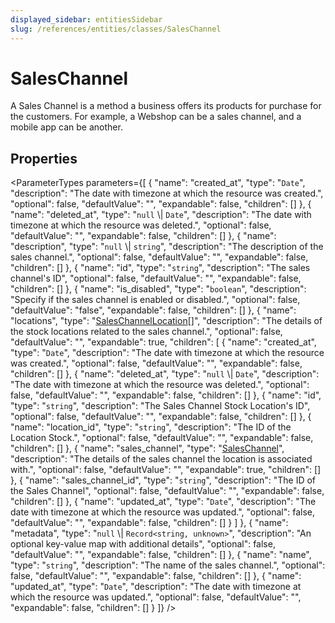 ```yaml
---
displayed_sidebar: entitiesSidebar
slug: /references/entities/classes/SalesChannel
---
```



# SalesChannel

A Sales Channel is a method a business offers its products for purchase for the customers. For example, a Webshop can be a sales channel, and a mobile app can be another.

## Properties

<ParameterTypes parameters={[
  {
    "name": "created_at",
    "type": "`Date`",
    "description": "The date with timezone at which the resource was created.",
    "optional": false,
    "defaultValue": "",
    "expandable": false,
    "children": []
  },
  {
    "name": "deleted_at",
    "type": "`null` \\| `Date`",
    "description": "The date with timezone at which the resource was deleted.",
    "optional": false,
    "defaultValue": "",
    "expandable": false,
    "children": []
  },
  {
    "name": "description",
    "type": "`null` \\| `string`",
    "description": "The description of the sales channel.",
    "optional": false,
    "defaultValue": "",
    "expandable": false,
    "children": []
  },
  {
    "name": "id",
    "type": "`string`",
    "description": "The sales channel's ID",
    "optional": false,
    "defaultValue": "",
    "expandable": false,
    "children": []
  },
  {
    "name": "is_disabled",
    "type": "`boolean`",
    "description": "Specify if the sales channel is enabled or disabled.",
    "optional": false,
    "defaultValue": "false",
    "expandable": false,
    "children": []
  },
  {
    "name": "locations",
    "type": "[SalesChannelLocation](entities.SalesChannelLocation.mdx)[]",
    "description": "The details of the stock locations related to the sales channel.",
    "optional": false,
    "defaultValue": "",
    "expandable": true,
    "children": [
      {
        "name": "created_at",
        "type": "`Date`",
        "description": "The date with timezone at which the resource was created.",
        "optional": false,
        "defaultValue": "",
        "expandable": false,
        "children": []
      },
      {
        "name": "deleted_at",
        "type": "`null` \\| `Date`",
        "description": "The date with timezone at which the resource was deleted.",
        "optional": false,
        "defaultValue": "",
        "expandable": false,
        "children": []
      },
      {
        "name": "id",
        "type": "`string`",
        "description": "The Sales Channel Stock Location's ID",
        "optional": false,
        "defaultValue": "",
        "expandable": false,
        "children": []
      },
      {
        "name": "location_id",
        "type": "`string`",
        "description": "The ID of the Location Stock.",
        "optional": false,
        "defaultValue": "",
        "expandable": false,
        "children": []
      },
      {
        "name": "sales_channel",
        "type": "[SalesChannel](entities.SalesChannel.mdx)",
        "description": "The details of the sales channel the location is associated with.",
        "optional": false,
        "defaultValue": "",
        "expandable": true,
        "children": []
      },
      {
        "name": "sales_channel_id",
        "type": "`string`",
        "description": "The ID of the Sales Channel",
        "optional": false,
        "defaultValue": "",
        "expandable": false,
        "children": []
      },
      {
        "name": "updated_at",
        "type": "`Date`",
        "description": "The date with timezone at which the resource was updated.",
        "optional": false,
        "defaultValue": "",
        "expandable": false,
        "children": []
      }
    ]
  },
  {
    "name": "metadata",
    "type": "`null` \\| `Record<string, unknown>`",
    "description": "An optional key-value map with additional details",
    "optional": false,
    "defaultValue": "",
    "expandable": false,
    "children": []
  },
  {
    "name": "name",
    "type": "`string`",
    "description": "The name of the sales channel.",
    "optional": false,
    "defaultValue": "",
    "expandable": false,
    "children": []
  },
  {
    "name": "updated_at",
    "type": "`Date`",
    "description": "The date with timezone at which the resource was updated.",
    "optional": false,
    "defaultValue": "",
    "expandable": false,
    "children": []
  }
]} />
